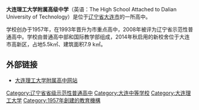 {{Infobox School
| name = 大连理工大学附属高级中学
| logo = [[File:大连理工大学附属高中校徽.png|File:大连理工大学附属高中校徽.png]]
| motto = 厚德、博学、笃行、创新
| established = 
| type        = 
| religion    = 
| affiliation = 
| district    = [[辽宁省|辽宁省]][[大连市|大连市]]
| grades      = 
| president   = 
| principal   = 
| dean        = 
| college     = 
| house       = 
| sc          =
| cs          =
| faculty     = 
| staff       = 
| students    = 
| athletics   = 
| conference  = 
| colors      = 
| mascot      = 
| magazine    = 海之星
| free_label  = 
| free_text   = 
| free_label2 = 
| free_text2  = 
| free_label3 = 
| free_text3  = 
| address     = [[辽宁省|辽宁省]][[大连市|大连市]][[高新园区|高新园区]]燕南街燕南园20A
| tel         = 0411-39577869
| fax         = 
| mail        = 
| website     = http://fg.dlut.edu.cn/
}}

'''大连理工大学附属高级中学'''（英语：The High School Attached to Dalian University of Technology）是位于[[辽宁省|辽宁省]][[大连市|大连市]]的一所高中。

学校创办于1957年，在1993年晋升为市重点高中，2008年被评为辽宁省示范性普通高中。学校由普通高中部和国际教学部组成，2014年秋启用的新校舍位于大连市高新区，占地5.5k㎡、建筑面积7.9 k㎡。

== 外部链接 ==
*[http://fg.dlut.edu.cn/ 大连理工大学附属高中网站] {{Wayback|url=http://fg.dlut.edu.cn/ |date=20210228114253 }}

[[Category:辽宁省省级示范性普通高中|Category:辽宁省省级示范性普通高中]]
[[Category:大连中等学校|Category:大连中等学校]]
[[Category:大连理工大学|Category:大连理工大学]]
[[Category:1957年創建的教育機構|Category:1957年創建的教育機構]]
